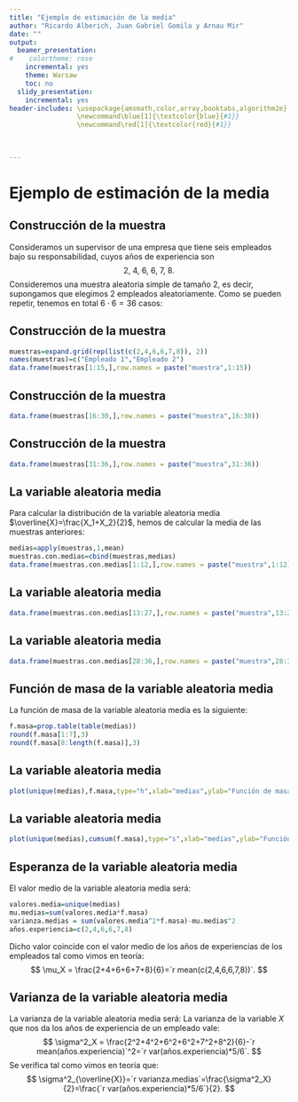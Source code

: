 ```yaml
---
title: "Ejemplo de estimación de la media"
author: "Ricardo Alberich, Juan Gabriel Gomila y Arnau Mir"
date: ""
output:
  beamer_presentation:
#    colortheme: rose
    incremental: yes
    theme: Warsaw
    toc: no
  slidy_presentation:
    incremental: yes
header-includes: \usepackage{amsmath,color,array,booktabs,algorithm2e}
                 \newcommand\blue[1]{\textcolor{blue}{#1}}
                 \newcommand\red[1]{\textcolor{red}{#1}}

                 
              
---
```



# Ejemplo de estimación de la media

## Construcción de la muestra

Consideramos un supervisor de una empresa que tiene seis empleados bajo su responsabilidad, cuyos años de experiencia son
$$2,\  4,\  6,\  6,\  7,\  8.$$
\pause
Consideremos una muestra aleatoria simple de tamaño 2, es decir, supongamos que elegimos 2 empleados aleatoriamente. Como se pueden repetir, tenemos en total $6\cdot 6=36$ casos:


## Construcción de la muestra
```r
muestras=expand.grid(rep(list(c(2,4,6,6,7,8)), 2))
names(muestras)=c("Empleado 1","Empleado 2")
data.frame(muestras[1:15,],row.names = paste("muestra",1:15))
```
## Construcción de la muestra
```r
data.frame(muestras[16:30,],row.names = paste("muestra",16:30))
```

## Construcción de la muestra
```r
data.frame(muestras[31:36,],row.names = paste("muestra",31:36))
```

## La variable aleatoria media
Para calcular la distribución de la variable aleatoria media $\overline{X}=\frac{X_1+X_2}{2}$, hemos de calcular la media de las muestras anteriores:
\pause
```r
medias=apply(muestras,1,mean)
muestras.con.medias=cbind(muestras,medias)
data.frame(muestras.con.medias[1:12,],row.names = paste("muestra",1:12))
```

## La variable aleatoria media
```r
data.frame(muestras.con.medias[13:27,],row.names = paste("muestra",13:27))
```

## La variable aleatoria media
```r
data.frame(muestras.con.medias[28:36,],row.names = paste("muestra",28:36))
```

## Función de masa de la variable aleatoria media
La función de masa de la variable aleatoria media es la siguiente:
\pause
```r
f.masa=prop.table(table(medias))
round(f.masa[1:7],3)
round(f.masa[8:length(f.masa)],3)
```
## La variable aleatoria media
```r
plot(unique(medias),f.masa,type="h",xlab="medias",ylab="Función de masa")
```

## La variable aleatoria media
```r
plot(unique(medias),cumsum(f.masa),type="s",xlab="medias",ylab="Función de distribución")
```

## Esperanza de la variable aleatoria media
El valor medio de la variable aleatoria media será:
\pause
```r
valores.media=unique(medias)
mu.medias=sum(valores.media*f.masa)
varianza.medias = sum(valores.media^2*f.masa)-mu.medias^2
años.experiencia=c(2,4,6,6,7,8)
```

\begin{align*}
\mu_{\overline{X}}= & `r valores.media[1]`\cdot `r round(f.masa[1],3)`+`r valores.media[2]`\cdot `r round(f.masa[2],3)`+`r valores.media[3]`\cdot `r round(f.masa[3],3)`+`r valores.media[4]`\cdot `r round(f.masa[4],3)`+`r valores.media[5]`\cdot `r round(f.masa[5],3)`\\ & +`r valores.media[6]`\cdot `r round(f.masa[6],3)`+`r valores.media[7]`\cdot `r round(f.masa[7],3)`+`r valores.media[8]`\cdot `r round(f.masa[8],3)`+`r valores.media[9]`\cdot `r round(f.masa[9],3)`\\ & +`r valores.media[10]`\cdot `r round(f.masa[10],3)`+`r valores.media[11]`\cdot `r round(f.masa[11],3)`=`r mu.medias`.
\end{align*}
\pause
Dicho valor coincide con el valor medio de los años de experiencias de los empleados tal como vimos en teoría:
$$
\mu_X = \frac{2+4+6+6+7+8}{6}=`r mean(c(2,4,6,6,7,8))`.
$$

## Varianza de la variable aleatoria media
La varianza de la variable aleatoria media será:
\pause
\begin{align*}
\sigma^2_{\overline{X}}= & `r valores.media[1]`^2\cdot `r round(f.masa[1],3)`+`r valores.media[2]`^2\cdot `r round(f.masa[2],3)`+`r valores.media[3]`^2\cdot `r round(f.masa[3],3)`+`r valores.media[4]`^2\cdot `r round(f.masa[4],3)`\\ & +`r valores.media[5]`^2\cdot `r round(f.masa[5],3)` +`r valores.media[6]`^2\cdot `r round(f.masa[6],3)`+`r valores.media[7]`^2\cdot `r round(f.masa[7],3)`+`r valores.media[8]`^2\cdot `r round(f.masa[8],3)`\\ & +`r valores.media[9]`^2\cdot `r round(f.masa[9],3)` +`r valores.media[10]`^2\cdot `r round(f.masa[10],3)`+`r valores.media[11]`^2\cdot `r round(f.masa[11],3)`-`r mu.medias`^2=`r varianza.medias`.
\end{align*}
\pause
La varianza de la variable $X$ que nos da los años de experiencia de un empleado vale:
$$
\sigma^2_X = \frac{2^2+4^2+6^2+6^2+7^2+8^2}{6}-`r mean(años.experiencia)`^2=`r var(años.experiencia)*5/6`.
$$
\pause
Se verifica tal como vimos en teoría que:
$$
\sigma^2_{\overline{X}}=`r varianza.medias`=\frac{\sigma^2_X}{2}=\frac{`r var(años.experiencia)*5/6`}{2}.
$$


